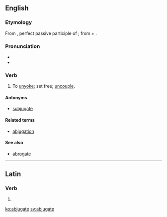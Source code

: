 ==English==

===Etymology===
From {{etyl|la|en}} {{term/t|la|abiugātus}}, perfect passive participle of {{term/t|la|abiugō||remove, separate from}}; from {{term|ab||from, away from|lang=la}} + {{term/t|la|iugō||bind, connect}}.

===Pronunciation===
* {{IPA|'æb.dʒə.geɪt}}
* {{hyphenation|ab|ju|gate|lang=en}}

===Verb===
{{en-verb|abjugat|ed}}

# {{cx|obsolete|lang=en}} {{context|transitive|lang=en}} To [[unyoke]]; set free; [[uncouple]].

====Antonyms====
* [[subjugate]]

====Related terms====
* [[abjugation]]

====See also====
* [[abrogate]]

----

==Latin==

===Verb===
{{la-verb-form|abjugāte}}

# {{conjugation of|abjugō||2|p|pres|act|imp|lang=la}}

[[ko:abjugate]]
[[sv:abjugate]]